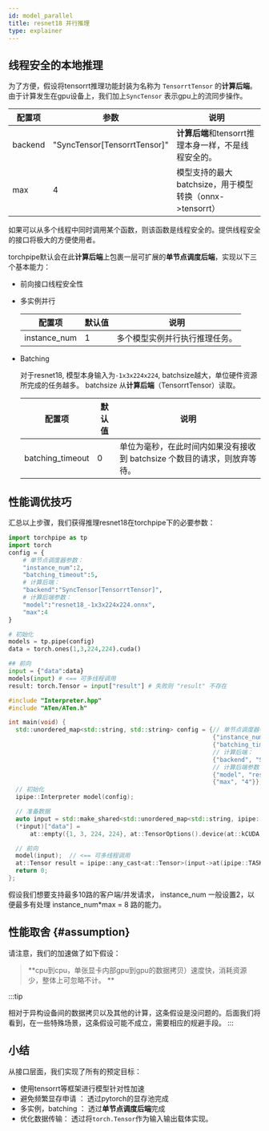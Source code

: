 ```yaml
---
id: model_parallel
title: resnet18 并行推理
type: explainer
---
```








##  线程安全的本地推理


为了方便，假设将tensorrt推理功能封装为名称为 `TensorrtTensor` 的**计算后端**。由于计算发生在gpu设备上，我们加上`SyncTensor` 表示gpu上的流同步操作。

| 配置项  | 参数                         | 说明                                                 |
|---------|------------------------------|----------------------------------------------------|
| backend | "SyncTensor[TensorrtTensor]" | **计算后端**和tensorrt推理本身一样，不是线程安全的。   |
| max     | 4                            | 模型支持的最大batchsize，用于模型转换（onnx->tensorrt） |


如果可以从多个线程中同时调用某个函数，则该函数是线程安全的。提供线程安全的接口将极大的方便使用者。

torchpipe默认会在此**计算后端**上包裹一层可扩展的**单节点调度后端**，实现以下三个基本能力：
- 前向接口线程安全性


-  多实例并行

    | 配置项       | 默认值 | 说明                          |
    |--------------|--------|-----------------------------|
    | instance_num | 1      | 多个模型实例并行执行推理任务。 |
    

- Batching

    对于resnet18, 模型本身输入为`-1x3x224x224`, batchsize越大，单位硬件资源所完成的任务越多。 batchsize 从**计算后端**（TensorrtTensor）读取。

    | 配置项           | 默认值 | 说明                                                                   |
    |------------------|--------|----------------------------------------------------------------------|
    | batching_timeout | 0      | 单位为毫秒，在此时间内如果没有接收到 batchsize 个数目的请求，则放弃等待。 |
        


## 性能调优技巧
汇总以上步骤，我们获得推理resnet18在torchpipe下的必要参数：

<Tabs groupId="language"  className="unique-tabs">
<TabItem value="python" label="Python">



```python
import torchpipe as tp
import torch
config = {
    # 单节点调度器参数： 
    "instance_num":2,
    "batching_timeout":5,
    # 计算后端：
    "backend":"SyncTensor[TensorrtTensor]",
    # 计算后端参数：
    "model":"resnet18_-1x3x224x224.onnx",
    "max":4 
}

# 初始化
models = tp.pipe(config)
data = torch.ones(1,3,224,224).cuda()

## 前向
input = {"data":data}
models(input) # <== 可多线程调用
result: torch.Tensor = input["result"] # 失败则 "result" 不存在
```

</TabItem>
<TabItem value="cpp" label="C++">



```cpp
#include "Interpreter.hpp"
#include "ATen/ATen.h"

int main(void) {
  std::unordered_map<std::string, std::string> config = {// 单节点调度器参数：
                                                         {"instance_num", "2"},
                                                         {"batching_timeout", "5"},
                                                         // 计算后端：
                                                         {"backend", "SyncTensor[TensorrtTensor]"},
                                                         // 计算后端参数：
                                                         {"model", "resnet18_-1x3x224x224.onnx"},
                                                         {"max", "4"}};
  // 初始化
  ipipe::Interpreter model(config);

  // 准备数据
  auto input = std::make_shared<std::unordered_map<std::string, ipipe::any>>();
  (*input)["data"] =
      at::empty({1, 3, 224, 224}, at::TensorOptions().device(at::kCUDA, -1).dtype(at::kFloat));

  // 前向
  model(input);  // <== 可多线程调用
  at::Tensor result = ipipe::any_cast<at::Tensor>(input->at(ipipe::TASK_RESULT_KEY));
  return 0;
};
```

</TabItem>
</Tabs>

假设我们想要支持最多10路的客户端/并发请求， instance_num 一般设置2，以便最多有处理 instance_num*max = 8 路的能力。


## 性能取舍 {#assumption}
请注意，我们的加速做了如下假设：
> **cpu到cpu，单张显卡内部gpu到gpu的数据拷贝）速度快，消耗资源少，整体上可忽略不计。 **

:::tip

相对于异构设备间的数据拷贝以及其他的计算，这条假设是没问题的。后面我们将看到，在一些特殊场景，这条假设可能不成立，需要相应的规避手段。
::: 

## 小结
从接口层面，我们实现了所有的预定目标：
- 使用tensorrt等框架进行模型针对性加速
- 避免频繁显存申请 ： 透过pytorch的显存池完成
- 多实例，batching ： 透过**单节点调度后端**完成
- 优化数据传输： 透过将`torch.Tensor`作为输入输出载体实现。


